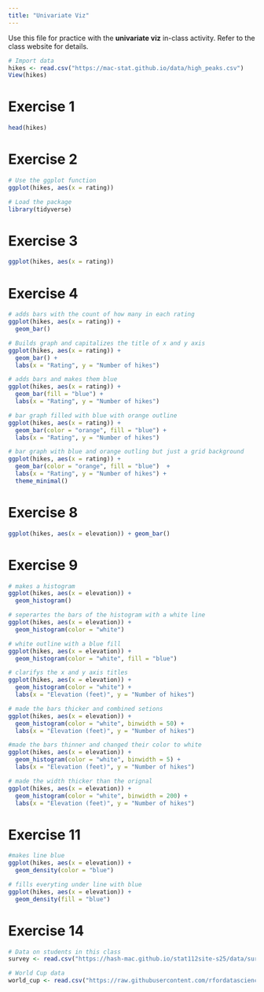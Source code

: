 ```yaml
---
title: "Univariate Viz"
---
```


Use this file for practice with the **univariate viz** in-class activity.  Refer to the class website for details.

```r
# Import data
hikes <- read.csv("https://mac-stat.github.io/data/high_peaks.csv")
View(hikes)
```


# Exercise 1
```r
head(hikes)
```

# Exercise 2
```r
# Use the ggplot function
ggplot(hikes, aes(x = rating))
```
```r
# Load the package
library(tidyverse)
```
# Exercise 3
```r
ggplot(hikes, aes(x = rating))
```

# Exercise 4
```r
# adds bars with the count of how many in each rating
ggplot(hikes, aes(x = rating)) +
  geom_bar()
```

```r
# Builds graph and capitalizes the title of x and y axis
ggplot(hikes, aes(x = rating)) +
  geom_bar() +
  labs(x = "Rating", y = "Number of hikes")
```

```r
# adds bars and makes them blue
ggplot(hikes, aes(x = rating)) +
  geom_bar(fill = "blue") +
  labs(x = "Rating", y = "Number of hikes")
```

```r
# bar graph filled with blue with orange outline
ggplot(hikes, aes(x = rating)) +
  geom_bar(color = "orange", fill = "blue") +
  labs(x = "Rating", y = "Number of hikes")
```

```r
# bar graph with blue and orange outling but just a grid background
ggplot(hikes, aes(x = rating)) +
  geom_bar(color = "orange", fill = "blue")  +
  labs(x = "Rating", y = "Number of hikes") +
  theme_minimal()
```

# Exercise 8
```r
ggplot(hikes, aes(x = elevation)) + geom_bar()
```

# Exercise 9
```r
# makes a histogram
ggplot(hikes, aes(x = elevation)) +
  geom_histogram()
```

```r
# seperartes the bars of the histogram with a white line
ggplot(hikes, aes(x = elevation)) +
  geom_histogram(color = "white") 
```

```r
# white outline with a blue fill
ggplot(hikes, aes(x = elevation)) +
  geom_histogram(color = "white", fill = "blue") 
```

```r
# clarifys the x and y axis titles
ggplot(hikes, aes(x = elevation)) +
  geom_histogram(color = "white") +
  labs(x = "Elevation (feet)", y = "Number of hikes")
```

```r
# made the bars thicker and combined setions
ggplot(hikes, aes(x = elevation)) +
  geom_histogram(color = "white", binwidth = 50) +
  labs(x = "Elevation (feet)", y = "Number of hikes")
```

```r
#made the bars thinner and changed their color to white
ggplot(hikes, aes(x = elevation)) +
  geom_histogram(color = "white", binwidth = 5) +
  labs(x = "Elevation (feet)", y = "Number of hikes")
```

```r
# made the width thicker than the orignal
ggplot(hikes, aes(x = elevation)) +
  geom_histogram(color = "white", binwidth = 200) +
  labs(x = "Elevation (feet)", y = "Number of hikes")
```

# Exercise 11
```r
#makes line blue
ggplot(hikes, aes(x = elevation)) +
  geom_density(color = "blue")
```

```r
# fills everyting under line with blue
ggplot(hikes, aes(x = elevation)) +
  geom_density(fill = "blue")
```

# Exercise 14
```r
# Data on students in this class
survey <- read.csv("https://hash-mac.github.io/stat112site-s25/data/survey.csv")

# World Cup data
world_cup <- read.csv("https://raw.githubusercontent.com/rfordatascience/tidytuesday/master/data/2022/2022-11-29/worldcups.csv")
```

